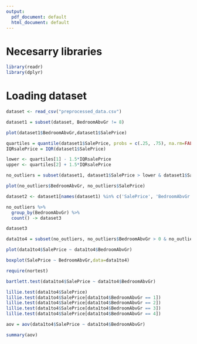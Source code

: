 ```yaml
---
output:
  pdf_document: default
  html_document: default
---
```

# Necesarry libraries

```r
library(readr)
library(dplyr)
```

# Loading dataset

```r
dataset <- read_csv("preprocessed_data.csv")
```

```r

dataset1 = subset(dataset, BedroomAbvGr != 8)

plot(dataset1$BedroomAbvGr,dataset1$SalePrice)

quartiles = quantile(dataset1$SalePrice, probs = c(.25, .75), na.rm=FALSE)
IQRsalePrice = IQR(dataset1$SalePrice)

lower <- quartiles[1] - 1.5*IQRsalePrice
upper <- quartiles[2] + 1.5*IQRsalePrice

no_outliers = subset(dataset1, dataset1$SalePrice > lower & dataset1$SalePrice < upper)

plot(no_outliers$BedroomAbvGr, no_outliers$SalePrice)

dataset2 <- dataset1[names(dataset1) %in% c('SalePrice', 'BedroomAbvGr')]

no_outliers %>%
  group_by(BedroomAbvGr) %>%
  count() -> dataset3

dataset3

```
```r

data1to4 = subset(no_outliers, no_outliers$BedroomAbvGr > 0 & no_outliers$BedroomAbvGr < 5) 

plot(data1to4$SalePrice ~ data1to4$BedroomAbvGr)

boxplot(SalePrice ~ BedroomAbvGr,data=data1to4)
```
```r

require(nortest)

bartlett.test(data1to4$SalePrice ~ data1to4$BedroomAbvGr)

lillie.test(data1to4$SalePrice)
lillie.test(data1to4$SalePrice[data1to4$BedroomAbvGr == 1])
lillie.test(data1to4$SalePrice[data1to4$BedroomAbvGr == 2])
lillie.test(data1to4$SalePrice[data1to4$BedroomAbvGr == 3])
lillie.test(data1to4$SalePrice[data1to4$BedroomAbvGr == 4])

aov = aov(data1to4$SalePrice ~ data1to4$BedroomAbvGr)

summary(aov)
```


